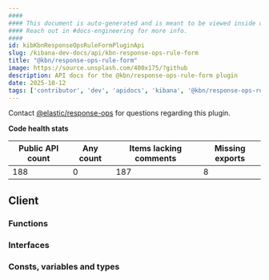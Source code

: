```yaml
---
####
#### This document is auto-generated and is meant to be viewed inside our experimental, new docs system.
#### Reach out in #docs-engineering for more info.
####
id: kibKbnResponseOpsRuleFormPluginApi
slug: /kibana-dev-docs/api/kbn-response-ops-rule-form
title: "@kbn/response-ops-rule-form"
image: https://source.unsplash.com/400x175/?github
description: API docs for the @kbn/response-ops-rule-form plugin
date: 2025-10-12
tags: ['contributor', 'dev', 'apidocs', 'kibana', '@kbn/response-ops-rule-form']
---
```




Contact [@elastic/response-ops](https://github.com/orgs/elastic/teams/response-ops) for questions regarding this plugin.

**Code health stats**

| Public API count  | Any count | Items lacking comments | Missing exports |
|-------------------|-----------|------------------------|-----------------|
| 188 | 0 | 187 | 8 |

## Client

### Functions
<DocDefinitionList data={kbnResponseOpsRuleFormObj.client.functions}/>

### Interfaces
<DocDefinitionList data={kbnResponseOpsRuleFormObj.client.interfaces}/>

### Consts, variables and types
<DocDefinitionList data={kbnResponseOpsRuleFormObj.client.misc}/>

